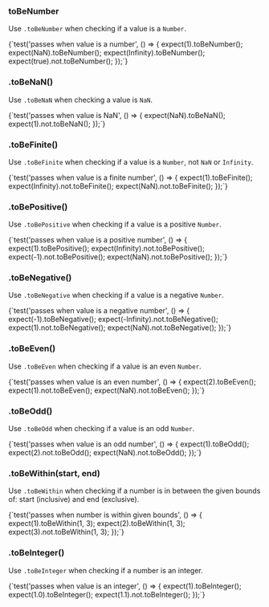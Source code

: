 
### toBeNumber

Use `.toBeNumber` when checking if a value is a `Number`.

<TestFile name="toBeNumber">
  {`test('passes when value is a number', () => {
  expect(1).toBeNumber();
  expect(NaN).toBeNumber();
  expect(Infinity).toBeNumber();
  expect(true).not.toBeNumber();
});`}
</TestFile>

### .toBeNaN()

Use `.toBeNaN` when checking a value is `NaN`.

<TestFile name="toBeNaN">
  {`test('passes when value is NaN', () => {
  expect(NaN).toBeNaN();
  expect(1).not.toBeNaN();
});`}
</TestFile>

### .toBeFinite()

Use `.toBeFinite` when checking if a value is a `Number`, not `NaN` or `Infinity`.

<TestFile name="toBeFinite">
  {`test('passes when value is a finite number', () => {
  expect(1).toBeFinite();
  expect(Infinity).not.toBeFinite();
  expect(NaN).not.toBeFinite();
});`}
</TestFile>

### .toBePositive()

Use `.toBePositive` when checking if a value is a positive `Number`.

<TestFile name="toBePositive">
  {`test('passes when value is a positive number', () => {
  expect(1).toBePositive();
  expect(Infinity).not.toBePositive();
  expect(-1).not.toBePositive();
  expect(NaN).not.toBePositive();
});`}
</TestFile>

### .toBeNegative()

Use `.toBeNegative` when checking if a value is a negative `Number`.

<TestFile name="toBeNegative">
  {`test('passes when value is a negative number', () => {
  expect(-1).toBeNegative();
  expect(-Infinity).not.toBeNegative();
  expect(1).not.toBeNegative();
  expect(NaN).not.toBeNegative();
});`}
</TestFile>

### .toBeEven()

Use `.toBeEven` when checking if a value is an even `Number`.

<TestFile name="toBeEven">
  {`test('passes when value is an even number', () => {
  expect(2).toBeEven();
  expect(1).not.toBeEven();
  expect(NaN).not.toBeEven();
});`}
</TestFile>

### .toBeOdd()

Use `.toBeOdd` when checking if a value is an odd `Number`.

<TestFile name="toBeOdd">
  {`test('passes when value is an odd number', () => {
  expect(1).toBeOdd();
  expect(2).not.toBeOdd();
  expect(NaN).not.toBeOdd();
});`}
</TestFile>

### .toBeWithin(start, end)

Use `.toBeWithin` when checking if a number is in between the given bounds of: start (inclusive) and end (exclusive).

<TestFile name="toBeWithin">
  {`test('passes when number is within given bounds', () => {
  expect(1).toBeWithin(1, 3);
  expect(2).toBeWithin(1, 3);
  expect(3).not.toBeWithin(1, 3);
});`}
</TestFile>

### .toBeInteger()

Use `.toBeInteger` when checking if a number is an integer.

<TestFile name="toBeInteger">
  {`test('passes when value is an integer', () => {
  expect(1).toBeInteger();
  expect(1.0).toBeInteger();
  expect(1.1).not.toBeInteger();
});`}
</TestFile>
